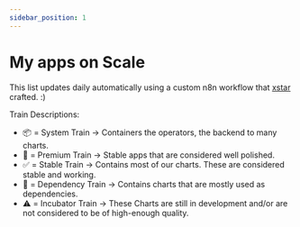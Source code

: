 ```yaml
---
sidebar_position: 1
---
```



# My apps on Scale

This list updates daily automatically using a custom n8n workflow that [xstar](https://github.com/Xstar97TheNoob) crafted. :)

Train Descriptions:

- 📦 = System Train -> Containers the operators, the backend to many charts. 
- 👔 = Premium Train -> Stable apps that are considered well polished.
- ✅ = Stable Train -> Contains most of our charts. These are considered stable and working.
- 🔨 = Dependency Train -> Contains charts that are mostly used as dependencies.
- ⚠️ = Incubator Train -> These Charts are still in development and/or are not considered to be of high-enough quality.

<AppsTable />